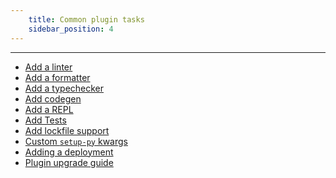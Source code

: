 ```yaml
---
    title: Common plugin tasks
    sidebar_position: 4
---
```


---

- [Add a linter](./add-a-linter.mdx)
- [Add a formatter](./add-a-formatter.mdx)
- [Add a typechecker](./add-a-typechecker.mdx)
- [Add codegen](./add-codegen.mdx)
- [Add a REPL](./add-a-repl.mdx)
- [Add Tests](./run-tests.mdx)
- [Add lockfile support](./plugin-lockfiles.mdx)
- [Custom `setup-py` kwargs](./custom-python-artifact-kwargs.mdx)
- [Adding a deployment](./adding-a-deployment.mdx)
- [Plugin upgrade guide](./plugin-upgrade-guide.mdx)